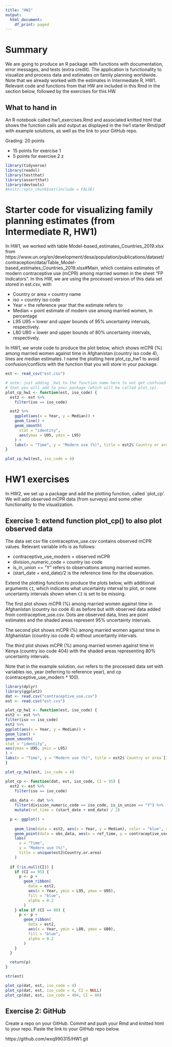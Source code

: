 ```yaml
---
title: "HW2"
output:
  html_document:
    df_print: paged
---
```


# Summary

We are going to produce an R package with functions with documentation, error messages, and tests (extra credit). The application is functionality to visualize and process data and estimates on family planning worldwide. Note that we already worked with the estimates in Intermediate R, HW1. Relevant code and functions from that HW are included in this Rmd in the section below, followed by the exercises for this HW. 



## What to hand in

An R notebook called hw1_exercises.Rmd and associated knitted html that shows the function calls and output as displayed in the hw1 starter Rmd/pdf with example solutions, as well as the link to your GitHub repo.


Grading: 20 points

- 15 points for exercise 1
- 5 points for exercise 2
z

```r
library(tidyverse)
library(readxl)
library(testthat)
library(assertthat)
library(devtools)
#knitr::opts_chunk$set(include = FALSE)
```

# Starter code for visualizing family planning estimates (from Intermediate R, HW1)
In HW1, we worked with table Model-based_estimates_Countries_2019.xlsx from https://www.un.org/en/development/desa/population/publications/dataset/contraception/data/Table_Model-based_estimates_Countries_2019.xlsx#Main, which contains estimates of modern contraceptive use (mCPR) among married women in the sheet "FP Indicators". In this HW, we are using the processed version of this data set stored in est.csv, with 

- Country or area = country name
- iso	= country iso code 
- Year = the reference year that the estimate refers to 
- Median = point estimate of modern use among married women, in percentage	
- L95	U95 = lower and upper bounds of 95% uncertainty intervals, respectively. 
- L80	U80 = lower and upper bounds of 80% uncertainty intervals, respectively. 

In HW1, we wrote code to produce the plot below, which shows mCPR (%) among married women against time in Afghanistan (country iso code 4), lines are median estimates. I name the plotting here plot_cp_hw1 to avoid confusion/conflicts with the function that you will store in your package. 
```r
est <- read_csv("est.csv")
```

```r
# note: just adding _hw1 to the function name here to not get confused with the function 
# that you will add to your package (which will be called plot_cp).
plot_cp_hw1 <- function(est, iso_code) {
  est2 <- est %>%
    filter(iso == iso_code)

  est2 %>%
    ggplot(aes(x = Year, y = Median)) +
    geom_line() +
    geom_smooth(
      stat = "identity",
      aes(ymax = U95, ymin = L95)
    ) +
    labs(x = "Time", y = "Modern use (%)", title = est2$`Country or area`[1])
}
```

```r
plot_cp_hw1(est, iso_code = 4)
```


# HW1 exercises

In HW2, we set up a package and add the plotting function, called `plot_cp'. We will add observed mCPR data (from surveys) and some other functionality to the visualization.


## Exercise 1: extend function plot_cp() to also plot observed data


The data set csv file contraceptive_use.csv contains observed mCPR values. Relevant variable info is as follows:

- contraceptive_use_modern = observed mCPR 
- division_numeric_code = country iso code
- is_in_union == "Y" refers to observations among married women. 
- (start_date + end_date)/2 is the reference time for the observation. 

Extend the plotting function to produce the plots below, with additional arguments `CI`, which indicates what uncertainty interval to plot, or none uncertainty intervals shown when `CI` is set to be missing. 

The first plot shows mCPR (%) among married women against time in Afghanistan (country iso code 4) as before but with observed data added from contraceptive_use.csv. Dots are observed data, lines are point estimates and the shaded areas represent 95% uncertainty intervals. 

The second plot shows mCPR (%) among married women against time in Afghanistan (country iso code 4) without uncertainty intervals. 

The third plot shows mCPR (%) among married women against time in Kenya (country iso code 404) with the shaded areas representing 80% uncertainty intervals. 

Note that in the example solution, `dat` refers to the processed data set with variables iso, year (referring to reference year), and cp (contraceptive_use_modern * 100). 
```r
library(dplyr)
library(ggplot2)
dat <- read.csv("contraceptive_use.csv")
est <- read.csv("est.csv")

```

```r

plot_cp_hw1 <- function(est, iso_code) {
est2 <- est %>%
filter(iso == iso_code)
est2 %>%
ggplot(aes(x = Year, y = Median)) +
geom_line() +
geom_smooth(
stat = "identity",
aes(ymax = U95, ymin = L95)
) +
labs(x = "Time", y = "Modern use (%)", title = est2$`Country or area`[1])
}
```


```r
plot_cp_hw1(est, iso_code = 4)
```


```r

plot_cp <- function(dat, est, iso_code, CI = 95) {
  est2 <- est %>%
    filter(iso == iso_code)
  
  obs_data <- dat %>%
    filter(division_numeric_code == iso_code, is_in_union == "Y") %>%
    mutate(ref_time = (start_date + end_date) / 2)

  p <- ggplot() +
 
    geom_line(data = est2, aes(x = Year, y = Median), color = "blue", size = 1) +
    geom_point(data = obs_data, aes(x = ref_time, y = contraceptive_use_modern * 100), color = "red", size = 2) +
    labs(
      x = "Time",
      y = "Modern use (%)",
      title = unique(est2$Country.or.area)
    )
  
  if (!is.null(CI)) {
    if (CI == 95) {
      p <- p +
        geom_ribbon(
          data = est2,
          aes(x = Year, ymin = L95, ymax = U95),
          fill = "blue",
          alpha = 0.2
        )
    } else if (CI == 80) {
      p <- p +
        geom_ribbon(
          data = est2,
          aes(x = Year, ymin = L80, ymax = U80),
          fill = "blue",
          alpha = 0.2
        )
    }
  }

  return(p)
}

```


```r
str(est)
```



```r
plot_cp(dat, est, iso_code = 4)
plot_cp(dat, est, iso_code = 4, CI = NULL)
plot_cp(dat, est, iso_code = 404, CI = 80)
```



## Exercise 2: GitHub


Create a repo on your GitHub. Commit and push your Rmd and knitted html to your repo. Paste the link to your GitHub repo below.

https://github.com/wxq990315/HW1.git
